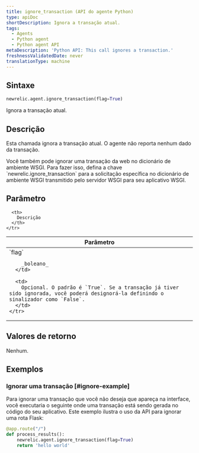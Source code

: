 ```yaml
---
title: ignore_transaction (API do agente Python)
type: apiDoc
shortDescription: Ignora a transação atual.
tags:
  - Agents
  - Python agent
  - Python agent API
metaDescription: 'Python API: This call ignores a transaction.'
freshnessValidatedDate: never
translationType: machine
---
```


## Sintaxe

```py
newrelic.agent.ignore_transaction(flag=True)
```

Ignora a transação atual.

## Descrição

Esta chamada ignora a transação atual. O agente não reporta nenhum dado da transação.

<Callout variant="tip">
  Você também pode ignorar uma transação da web no dicionário de ambiente WSGI. Para fazer isso, defina a chave `newrelic.ignore_transaction` para a solicitação específica no dicionário de ambiente WSGI transmitido pelo servidor WSGI para seu aplicativo WSGI.
</Callout>

## Parâmetro

<table>
  <thead>
    <tr>
      <th width="25%">
        Parâmetro
      </th>

      <th>
        Descrição
      </th>
    </tr>
  </thead>

  <tbody>
    <tr>
      <td>
        `flag`

        _boleano_
      </td>

      <td>
        Opcional. O padrão é `True`. Se a transação já tiver sido ignorada, você poderá designorá-la definindo o sinalizador como `False`.
      </td>
    </tr>
  </tbody>
</table>

## Valores de retorno

Nenhum.

## Exemplos

### Ignorar uma transação [#ignore-example]

Para ignorar uma transação que você não deseja que apareça na interface, você executaria o seguinte onde uma transação está sendo gerada no código do seu aplicativo. Este exemplo ilustra o uso da API para ignorar uma rota Flask:

```py
@app.route("/")
def process_results():
    newrelic.agent.ignore_transaction(flag=True)
    return 'hello world'
```
